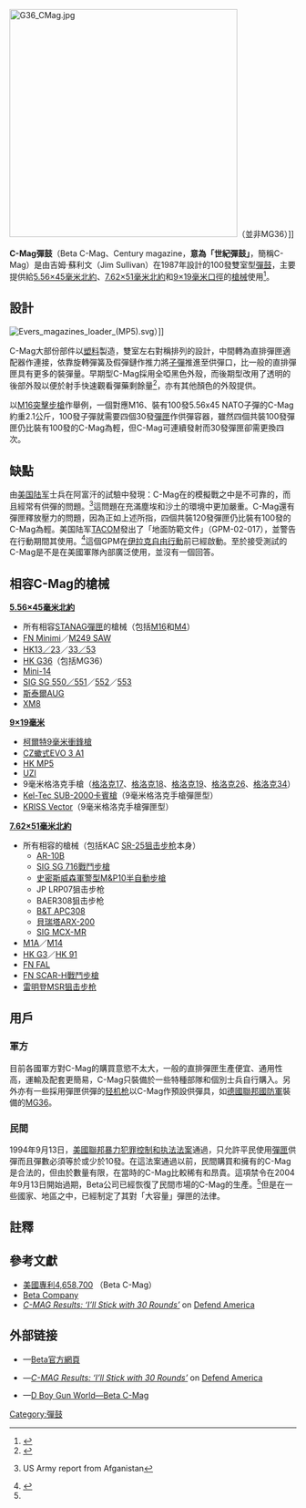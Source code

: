 [[File:G36_CMag.jpg|400px]]（並非MG36）]]

'''C-Mag彈鼓'''（Beta C-Mag、Century magazine，'''意為「世紀彈鼓」'''，簡稱C-Mag）是由吉姆·蘇利文（Jim Sullivan）在1987年設計的100發雙室型[[彈鼓|彈鼓]]，主要提供給[[5.56×45mm_NATO|5.56×45毫米北約]]、[[7.62×51mm_NATO|7.62×51毫米北約]]和[[9mm鲁格弹|9×19毫米]][[口徑|口徑]]的[[枪械|槍械]]使用<ref>{{Cite web |url=https://betaco.com/products.asp |title=The Beta Company-產品 |accessdate=2009-03-11 |archive-date=2016-09-21 |archive-url=https://web.archive.org/web/20160921054849/http://www.betaco.com/products.asp |dead-url=yes }}</ref>。

== 設計 ==
{{multiple image
| align = right
| direction = vertical
| width = 400
| footer = <center>'''滿彈鼓和空彈鼓的C-Mag示意圖'''</center>
| image1 = Double drum magazine filled.svg
| alt1 = Double drum magazine filled with 100 rounds
| caption1 = <center>滿彈鼓</center>
| image2 = Double drum magazine empty.svg
| alt2 = Expended
| caption2 = <center>空彈鼓</center>
}}
[[File:Evers_magazines_loader_(MP5).svg|thumb]]）]]

C-Mag大部份部件以[[塑料|塑料]]製造，雙室左右對稱排列的設計，中間轉為直排彈匣適配器作連接，依靠旋轉彈簧及假彈鏈作推力將[[子弹|子彈]]推進至供彈口，比一般的直排彈匣具有更多的裝彈量。早期型C-Mag採用全啞黑色外殼，而後期型改用了透明的後部外殼以便於射手快速觀看彈藥剩餘量<ref name=autogenerated1>{{Cite web |url=http://www.defensereview.com/modules.php?name=News&file=article&sid=853 |title=Defense Review - Ultimax 100 MK4: Best Choice for USMC Infantry Automatic Rifle (IAR)? Video Clip<!-- Bot generated title --> |accessdate=2009-03-14 |archive-date=2009-09-25 |archive-url=https://web.archive.org/web/20090925201216/http://www.defensereview.com/modules.php/?file=article&name=News&sid=853 |dead-url=no }}</ref>，亦有其他顏色的外殼提供。

以[[M16突擊步槍|M16突擊步槍]]作舉例，一個對應M16、裝有100發5.56x45 NATO子彈的C-Mag約重2.1公斤，100發子彈就需要四個30發[[STANAG彈匣|彈匣]]作供彈容器，雖然四個共裝100發彈匣仍比裝有100發的C-Mag為輕，但C-Mag可連續發射而30發彈匣卻需更換四次。

== 缺點 ==
由[[美国陆军|美国陆军]]士兵在阿富汗的試驗中發現：C-Mag在的模擬戰之中是不可靠的，而且經常有供彈的問題。<ref>{{cite web |url=http://www.defendamerica.mil/articles/jul2003/a072803b.html |title=存档副本 |accessdate=2015-04-14 |deadurl=yes |archiveurl=https://web.archive.org/web/20130402223724/http://www.defendamerica.mil/articles/jul2003/a072803b.html |archivedate=2013-04-02 }} US Army report from Afganistan</ref>這問題在充滿塵埃和沙土的環境中更加嚴重。C-Mag還有彈匣釋放壓力的問題，因為正如上述所指，四個共裝120發彈匣仍比裝有100發的C-Mag為輕。美国陆军[[美國陸軍坦克汽車和裝備司令部|TACOM]]發出了「地面防範文件」（GPM-02-017），並警告在行動期間其使用。<ref>{{Cite web |url=https://crc.army.mil/Messages/detail.asp?iData=19&iCat=530&iChannel=14&nChannel=Messages |title=US Army Combat Readiness/Safety Center » Messages » » Ground » Ground Precautionary Messages 2nd Quarter FY02<!-- Bot generated title --> |accessdate=2009-03-14 |archive-date=2007-06-24 |archive-url=https://web.archive.org/web/20070624224112/https://crc.army.mil/Messages/detail.asp?iData=19&iCat=530&iChannel=14&nChannel=Messages |dead-url=no }}</ref>這個GPM在[[伊拉克战争|伊拉克自由行動]]前已經啟動。至於接受測試的C-Mag是不是在美國軍隊內部廣泛使用，並沒有一個回答。

== 相容C-Mag的槍械 ==
'''[[5.56×45mm_NATO|5.56×45毫米北約]]'''
* 所有相容[[STANAG彈匣|STANAG彈匣]]的槍械（包括[[M16突擊步槍|M16]]和[[M4卡賓槍|M4]]）
* [[FN_Minimi輕機槍|FN Minimi]]／[[M249班用自動武器|M249 SAW]]
* [[HK23輕機槍|HK13／23]]／[[HK33突擊步槍|33／53]]
* [[HK_G36突擊步槍|HK G36]]（包括MG36）
* [[儒格Mini-14半自動步槍|Mini-14]]
* [[SIG_SG_550突擊步槍|SIG SG 550／551]]／[[SIG_SG_552卡賓槍|552]]／[[SIG_SG_553卡賓槍|553]]
* [[斯泰爾AUG突擊步槍|斯泰爾AUG]]
* [[XM8突擊步槍|XM8]]

'''[[9×19mm魯格彈|9×19毫米]]'''
* [[柯爾特9毫米衝鋒槍|柯爾特9毫米衝鋒槍]]
* [[CZ蠍式EVO_3_A1衝鋒槍|CZ蠍式EVO 3 A1]]
* [[HK_MP5冲锋枪|HK MP5]]
* [[烏茲衝鋒槍|UZI]]
* 9毫米格洛克手槍（[[格洛克17|格洛克17]]、[[格洛克18|格洛克18]]、[[格洛克19|格洛克19]]、[[格洛克26|格洛克26]]、[[格洛克34|格洛克34]]）
* [[Kel-Tec_SUB-2000卡賓槍|Kel-Tec SUB-2000卡賓槍]]（9毫米格洛克手槍彈匣型）
* [[KRISS_Vector衝鋒槍|KRISS Vector]]（9毫米格洛克手槍彈匣型）

'''[[7.62×51mm_NATO|7.62×51毫米北約]]'''
* 所有相容{{Link-en|SR-25模式彈匣|SR-25 pattern magazine}}的槍械（包括KAC [[SR-25狙击步枪|SR-25狙击步枪]]本身）
** [[AR-10自動步槍|AR-10B]]
** [[SIG_SG_716戰鬥步槍|SIG SG 716戰鬥步槍]]
** [[史密斯威森軍警型M&P10半自動步槍|史密斯威森軍警型M&P10半自動步槍]]
** JP LRP07狙击步枪
** BAER308狙击步枪
** [[B&T_APC衝鋒槍|B&T APC308]]
** [[貝瑞塔ARX-200戰鬥步槍|貝瑞塔ARX-200]]
** [[SIG_MCX突擊步槍|SIG MCX-MR]] 
* [[春田M1A半自動步槍|M1A]]／[[M14自动步枪|M14]]
* [[HK_G3自動步槍|HK G3]]／[[HK_41半自動步槍|HK 91]]
* [[FN_FAL自動步槍|FN FAL]]
* [[FN_SCAR突擊步槍|FN SCAR-H戰鬥步槍]]
* [[雷明登MSR狙击步枪|雷明登MSR狙击步枪]]

== 用戶 ==
=== 軍方 ===
目前各國軍方對C-Mag的購買意慾不太大，一般的直排彈匣生產便宜、通用性高，運輸及配套更簡易，C-Mag只裝備於一些特種部隊和個別士兵自行購入。另外亦有一些採用彈匣供彈的[[轻机枪|轻机枪]]以C-Mag作預設供彈具，如[[德國聯邦國防軍|德國聯邦國防軍]]裝備的[[HK_G36突擊步槍|MG36]]。

=== 民間 ===
1994年9月13日，[[美國聯邦暴力犯罪控制和执法法案|美國聯邦暴力犯罪控制和执法法案]]通過，只允許平民使用[[彈匣|彈匣]]供彈而且彈數必須等於或少於10發。在這法案通過以前，民間購買和擁有的C-Mag是合法的，但由於數量有限，在當時的C-Mag比較稀有和昂貴。這項禁令在2004年9月13日開始過期，Beta公司已經恢復了民間市場的C-Mag的生產。<ref name=autogenerated1 />但是在一些國家、地區之中，已經制定了其對「大容量」彈匣的法律。

==註釋==
{{reflist|2}}

==參考文獻==
{{refbegin|2}}
* [http://patft.uspto.gov/netacgi/nph-Parser?patentnumber=4658700 美國專利4,658,700] {{Wayback|url=http://patft.uspto.gov/netacgi/nph-Parser?patentnumber=4658700 |date=20210913192725 }}（Beta C-Mag）
* [http://www.betaco.com/index.asp Beta Company]{{Wayback|url=http://www.betaco.com/index.asp |date=20100510063022 }}
* ''[https://web.archive.org/web/20130402223724/http://www.defendamerica.mil/articles/jul2003/a072803b.html C-MAG Results: ‘I’ll Stick with 30 Rounds’]'' on [https://web.archive.org/web/20071029034517/http://www.defendamerica.mil/ Defend America]
{{refend}}

== 外部链接 ==
* {{en icon}}—[http://www.betaco.com/index.asp Beta官方網頁]{{Wayback|url=http://www.betaco.com/index.asp |date=20100510063022 }}
* {{en icon}}—''[https://web.archive.org/web/20130402223724/http://www.defendamerica.mil/articles/jul2003/a072803b.html C-MAG Results: ‘I’ll Stick with 30 Rounds’]'' on [https://web.archive.org/web/20071029034517/http://www.defendamerica.mil/ Defend America]
* {{zh icon}}—[http://firearmsworld.net/usa/acces/beta-cmag/cmag.htm D Boy Gun World—Beta C-Mag]{{Wayback|url=http://firearmsworld.net/usa/acces/beta-cmag/cmag.htm |date=20170517080539 }}

[[Category:彈鼓|Category:彈鼓]]